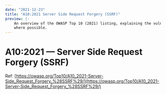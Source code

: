 ```yaml
---
date: "2021-12-23"
title: "A10:2021 Server Side Request Forgery (SSRF)"
preview: |-
    An overview of the OWASP Top 10 (2021) listing, explaining the vulnerabilities and throwing in examples 
    where possible.
---
```


# A10:2021 &mdash; Server Side Request Forgery (SSRF)

Ref: [https://owasp.org/Top10/A10_2021-Server-Side_Request_Forgery_%28SSRF%29/](https://owasp.org/Top10/A10_2021-Server-Side_Request_Forgery_%28SSRF%29/)